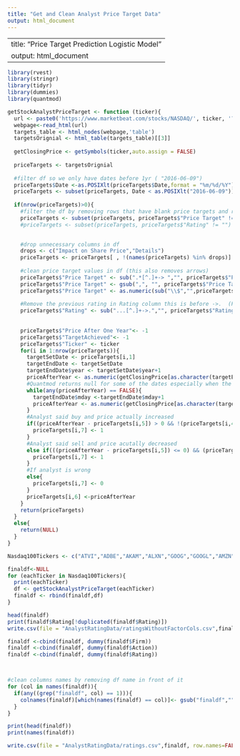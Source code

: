 ```yaml
---
title: "Get and Clean Analyst Price Target Data"
output: html_document
---
```


---
title: "Price Target Prediction Logistic Model"
output: html_document
---

```r
library(rvest)
library(stringr)
library(tidyr)
library(dummies)
library(quantmod)
```


```r
getStockAnalystPriceTarget <- function (ticker){
  url <- paste0('https://www.marketbeat.com/stocks/NASDAQ/', ticker, '?MostRecent=0')
  webpage<-read_html(url)
  targets_table <- html_nodes(webpage,'table')
  targetsOrignial <- html_table(targets_table)[[3]]
  
  getClosingPrice <- getSymbols(ticker,auto.assign = FALSE)
  
  priceTargets <- targetsOrignial
  
  #filter df so we only have dates before 1yr ( "2016-06-09")
  priceTargets$Date <-as.POSIXlt(priceTargets$Date,format = "%m/%d/%Y")
  priceTargets <- subset(priceTargets, Date < as.POSIXlt("2016-06-09"))
  
  if(nrow(priceTargets)>0){
    #filter the df by removing rows that have blank price targets and ratings
    priceTargets <- subset(priceTargets, priceTargets$"Price Target" != "")
    #priceTargets <- subset(priceTargets, priceTargets$"Rating" != "")

        
    #drop unnecessary columns in df
    drops <- c("Impact on Share Price","Details")
    priceTargets <- priceTargets[ , !(names(priceTargets) %in% drops)]
    
    #clean price target values in df (this also removes arrows)
    priceTargets$"Price Target" <- sub(".*[^.]+-> ","", priceTargets$"Price Target")
    priceTargets$"Price Target" <- gsub(",", "", priceTargets$"Price Target")
    priceTargets$"Price Target" <- as.numeric(sub("\\$","",priceTargets$"Price Target"))
    
    #Remove the previous rating in Rating column this is before ->.  (For ex.  Hold -> Buy will become Buy). We are only considering current ratings.
    priceTargets$"Rating" <- sub("...[^.]+->.","", priceTargets$"Rating")
    
    
    priceTargets$"Price After One Year"<- -1
    priceTargets$"TargetAchieved"<- -1
    priceTargets$"Ticker" <- ticker
    for(i in 1:nrow(priceTargets)){
      targetSetDate <- priceTargets[i,1]
      targetEndDate <- targetSetDate
      targetEndDate$year <- targetSetDate$year+1
      priceAfterYear <- as.numeric(getClosingPrice[as.character(targetEndDate)][,4])
      #Quantmod returns null for some of the dates especially when the day is saturday, sunday, or holiday
      while(any(priceAfterYear) == FALSE){
        targetEndDate$mday <-targetEndDate$mday+1
        priceAfterYear <- as.numeric(getClosingPrice[as.character(targetEndDate)][,4])
      }
      #Analyst said buy and price actually increased
      if((priceAfterYear - priceTargets[i,5]) > 0 && !(priceTargets[i,4] %in% c('Underweight','Sell','Underperform'))){
        priceTargets[i,7] <- 1
      }
      #Analyst said sell and price acutally decreased
      else if(((priceAfterYear - priceTargets[i,5]) <= 0) && (priceTargets[i,4] %in% c('Underweight','Sell','Underperform'))){
        priceTargets[i,7] <- 1
      }
      #If analyst is wrong
      else{
        priceTargets[i,7] <- 0
      }
      priceTargets[i,6] <-priceAfterYear
    }
    return(priceTargets)
  }
  else{
    return(NULL)
  }
}

```



```r
Nasdaq100Tickers <- c("ATVI","ADBE","AKAM","ALXN","GOOG","GOOGL","AMZN","AAL","AMGN","ADI","AAPL","AMAT","ADSK","ADP","BIDU","BIIB","BMRN","AVGO","CA","CELG","CERN","CHTR","CHKP","CTAS","CSCO","CTXS","CTSH","CMCSA","COST","CSX","CTRP","XRAY","DISCA","DISCK","DISH","DLTR","EBAY","EA","EXPE","ESRX","FB","FAST","FISV","GILD","HAS","HSIC","HOLX","IDXX","ILMN","INCY","INTC","INTU","ISRG","JBHT","JD","KLAC","LRCX","LBTYA","LBTYK","LILA","LILAK","LVNTA","QVCA","MAR","MAT","MXIM","MCHP","MU","MSFT","MDLZ","MNST","MYL","NTES","NFLX","NCLH","NVDA","ORLY","PCAR","PAYX","PYPL","QCOM","REGN","ROST","STX","SHPG","SIRI","SWKS","SBUX","SYMC","TMUS","TSLA","TXN","KHC","PCLN","TSCO","FOX","FOXA","ULTA","VRSK","VRTX","VIAB","VOD","WBA","WDC","WYNN","XLNX","YHOO")

finaldf<-NULL
for (eachTicker in Nasdaq100Tickers){
  print(eachTicker)
  df <- getStockAnalystPriceTarget(eachTicker)
  finaldf <- rbind(finaldf,df)
}

head(finaldf)
print(finaldf$Rating[!duplicated(finaldf$Rating)])
write.csv(file = "AnalystRatingData/ratingsWithoutFactorCols.csv",finaldf, row.names=FALSE)
```


```r
finaldf <-cbind(finaldf, dummy(finaldf$Firm))
finaldf <-cbind(finaldf, dummy(finaldf$Action))
finaldf <-cbind(finaldf, dummy(finaldf$Rating))



#clean columns names by removing df name in front of it
for (col in names(finaldf)){
  if(any((grep("finaldf", col) == 1))){
    colnames(finaldf)[which(names(finaldf) == col)]<- gsub("finaldf","",col)
  }
}

print(head(finaldf))
print(names(finaldf))

write.csv(file = "AnalystRatingData/ratings.csv",finaldf, row.names=FALSE)

```

